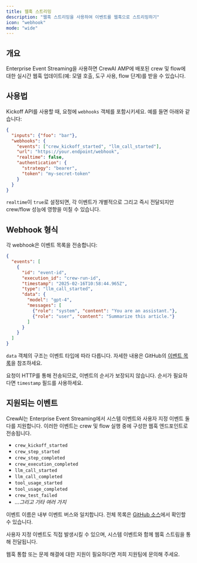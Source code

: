 ```yaml
---
title: 웹훅 스트리밍
description: "웹훅 스트리밍을 사용하여 이벤트를 웹훅으로 스트리밍하기"
icon: "webhook"
mode: "wide"
---
```


## 개요

Enterprise Event Streaming을 사용하면 CrewAI AMP에 배포된 crew 및 flow에 대한 실시간 웹훅 업데이트(예: 모델 호출, 도구 사용, flow 단계)를 받을 수 있습니다.

## 사용법

Kickoff API를 사용할 때, 요청에 `webhooks` 객체를 포함시키세요. 예를 들면 아래와 같습니다:

```json
{
  "inputs": {"foo": "bar"},
  "webhooks": {
    "events": ["crew_kickoff_started", "llm_call_started"],
    "url": "https://your.endpoint/webhook",
    "realtime": false,
    "authentication": {
      "strategy": "bearer",
      "token": "my-secret-token"
    }
  }
}
```

`realtime`이 `true`로 설정되면, 각 이벤트가 개별적으로 그리고 즉시 전달되지만 crew/flow 성능에 영향을 미칠 수 있습니다.

## Webhook 형식

각 webhook은 이벤트 목록을 전송합니다:

```json
{
  "events": [
    {
      "id": "event-id",
      "execution_id": "crew-run-id",
      "timestamp": "2025-02-16T10:58:44.965Z",
      "type": "llm_call_started",
      "data": {
        "model": "gpt-4",
        "messages": [
          {"role": "system", "content": "You are an assistant."},
          {"role": "user", "content": "Summarize this article."}
        ]
      }
    }
  ]
}
```

`data` 객체의 구조는 이벤트 타입에 따라 다릅니다. 자세한 내용은 GitHub의 [이벤트 목록](https://github.com/crewAIInc/crewAI/tree/main/src/crewai/utilities/events)을 참조하세요.

요청이 HTTP를 통해 전송되므로, 이벤트의 순서가 보장되지 않습니다. 순서가 필요하다면 `timestamp` 필드를 사용하세요.

## 지원되는 이벤트

CrewAI는 Enterprise Event Streaming에서 시스템 이벤트와 사용자 지정 이벤트 둘 다를 지원합니다. 이러한 이벤트는 crew 및 flow 실행 중에 구성한 웹훅 엔드포인트로 전송됩니다.

- `crew_kickoff_started`
- `crew_step_started`
- `crew_step_completed`
- `crew_execution_completed`
- `llm_call_started`
- `llm_call_completed`
- `tool_usage_started`
- `tool_usage_completed`
- `crew_test_failed`
- *...그리고 기타 여러 가지*

이벤트 이름은 내부 이벤트 버스와 일치합니다. 전체 목록은 [GitHub 소스](https://github.com/crewAIInc/crewAI/tree/main/src/crewai/utilities/events)에서 확인할 수 있습니다.

사용자 지정 이벤트도 직접 발생시킬 수 있으며, 시스템 이벤트와 함께 웹훅 스트림을 통해 전달됩니다.

<Card title="도움이 필요하신가요?" icon="headset" href="mailto:support@crewai.com">
  웹훅 통합 또는 문제 해결에 대한 지원이 필요하다면 저희 지원팀에 문의해 주세요.
</Card>